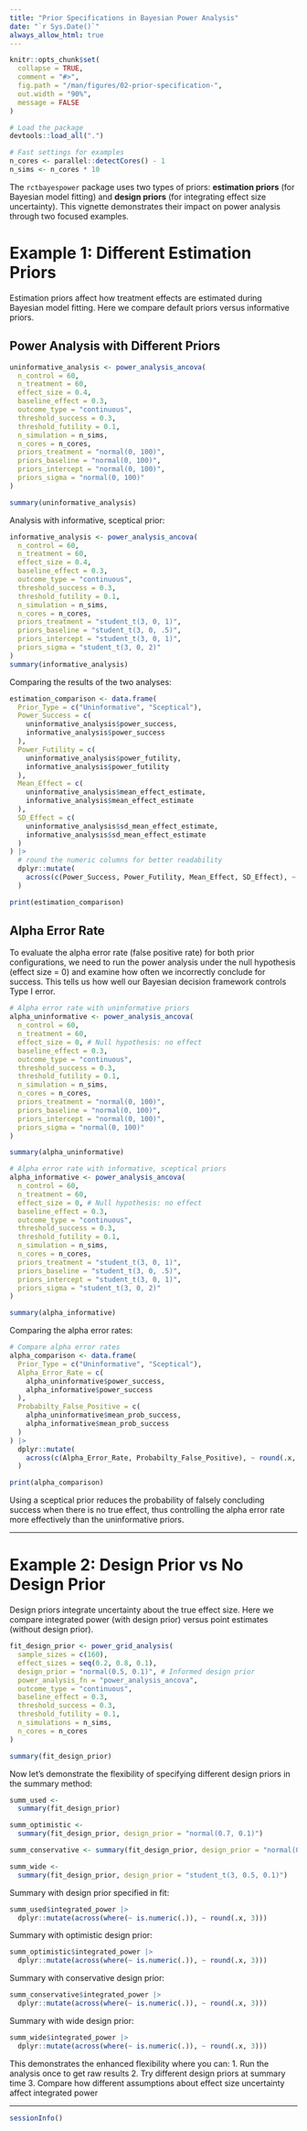 ```yaml
---
title: "Prior Specifications in Bayesian Power Analysis"
date: "`r Sys.Date()`"
always_allow_html: true
---
```


```r
knitr::opts_chunk$set(
  collapse = TRUE,
  comment = "#>",
  fig.path = "/man/figures/02-prior-specification-",
  out.width = "90%",
  message = FALSE
)

# Load the package
devtools::load_all(".")

# Fast settings for examples
n_cores <- parallel::detectCores() - 1
n_sims <- n_cores * 10
```



The `rctbayespower` package uses two types of priors: **estimation priors** (for Bayesian model fitting) and **design priors** (for integrating effect size uncertainty). This vignette demonstrates their impact on power analysis through two focused examples.

# Example 1: Different Estimation Priors

Estimation priors affect how treatment effects are estimated during Bayesian model fitting. Here we compare default priors versus informative priors.

## Power Analysis with Different Priors

```r
uninformative_analysis <- power_analysis_ancova(
  n_control = 60,
  n_treatment = 60,
  effect_size = 0.4,
  baseline_effect = 0.3,
  outcome_type = "continuous",
  threshold_success = 0.3,
  threshold_futility = 0.1,
  n_simulation = n_sims,
  n_cores = n_cores,
  priors_treatment = "normal(0, 100)",
  priors_baseline = "normal(0, 100)",
  priors_intercept = "normal(0, 100)",
  priors_sigma = "normal(0, 100)"
)

summary(uninformative_analysis)
```
Analysis with informative, sceptical prior:
```r
informative_analysis <- power_analysis_ancova(
  n_control = 60,
  n_treatment = 60,
  effect_size = 0.4,
  baseline_effect = 0.3,
  outcome_type = "continuous",
  threshold_success = 0.3,
  threshold_futility = 0.1,
  n_simulation = n_sims,
  n_cores = n_cores,
  priors_treatment = "student_t(3, 0, 1)",
  priors_baseline = "student_t(3, 0, .5)",
  priors_intercept = "student_t(3, 0, 1)",
  priors_sigma = "student_t(3, 0, 2)"
)
summary(informative_analysis)
```

Comparing the results of the two analyses:
```r
estimation_comparison <- data.frame(
  Prior_Type = c("Uninformative", "Sceptical"),
  Power_Success = c(
    uninformative_analysis$power_success,
    informative_analysis$power_success
  ),
  Power_Futility = c(
    uninformative_analysis$power_futility,
    informative_analysis$power_futility
  ),
  Mean_Effect = c(
    uninformative_analysis$mean_effect_estimate,
    informative_analysis$mean_effect_estimate
  ),
  SD_Effect = c(
    uninformative_analysis$sd_mean_effect_estimate,
    informative_analysis$sd_mean_effect_estimate
  )
) |>
  # round the numeric columns for better readability
  dplyr::mutate(
    across(c(Power_Success, Power_Futility, Mean_Effect, SD_Effect), ~ round(.x, 3))
  )

print(estimation_comparison)
```


## Alpha Error Rate

To evaluate the alpha error rate (false positive rate) for both prior configurations, we need to run the power analysis under the null hypothesis (effect size = 0) and examine how often we incorrectly conclude for success. This tells us how well our Bayesian decision framework controls Type I error.

```r
# Alpha error rate with uninformative priors
alpha_uninformative <- power_analysis_ancova(
  n_control = 60,
  n_treatment = 60,
  effect_size = 0, # Null hypothesis: no effect
  baseline_effect = 0.3,
  outcome_type = "continuous",
  threshold_success = 0.3,
  threshold_futility = 0.1,
  n_simulation = n_sims,
  n_cores = n_cores,
  priors_treatment = "normal(0, 100)",
  priors_baseline = "normal(0, 100)",
  priors_intercept = "normal(0, 100)",
  priors_sigma = "normal(0, 100)"
)

summary(alpha_uninformative)
```

```r
# Alpha error rate with informative, sceptical priors
alpha_informative <- power_analysis_ancova(
  n_control = 60,
  n_treatment = 60,
  effect_size = 0, # Null hypothesis: no effect
  baseline_effect = 0.3,
  outcome_type = "continuous",
  threshold_success = 0.3,
  threshold_futility = 0.1,
  n_simulation = n_sims,
  n_cores = n_cores,
  priors_treatment = "student_t(3, 0, 1)",
  priors_baseline = "student_t(3, 0, .5)",
  priors_intercept = "student_t(3, 0, 1)",
  priors_sigma = "student_t(3, 0, 2)"
)

summary(alpha_informative)
```

Comparing the alpha error rates:
```r
# Compare alpha error rates
alpha_comparison <- data.frame(
  Prior_Type = c("Uninformative", "Sceptical"),
  Alpha_Error_Rate = c(
    alpha_uninformative$power_success,
    alpha_informative$power_success
  ),
  Probabilty_False_Positive = c(
    alpha_uninformative$mean_prob_success,
    alpha_informative$mean_prob_success
  )
) |>
  dplyr::mutate(
    across(c(Alpha_Error_Rate, Probabilty_False_Positive), ~ round(.x, 3))
  )

print(alpha_comparison)
```

Using a sceptical prior reduces the probability of falsely concluding success when there is no true effect, thus controlling the alpha error rate more effectively than the uninformative priors.


***


# Example 2: Design Prior vs No Design Prior

Design priors integrate uncertainty about the true effect size. Here we compare integrated power (with design prior) versus point estimates (without design prior).

```r
fit_design_prior <- power_grid_analysis(
  sample_sizes = c(160),
  effect_sizes = seq(0.2, 0.8, 0.1),
  design_prior = "normal(0.5, 0.1)", # Informed design prior
  power_analysis_fn = "power_analysis_ancova",
  outcome_type = "continuous",
  baseline_effect = 0.3,
  threshold_success = 0.3,
  threshold_futility = 0.1,
  n_simulations = n_sims,
  n_cores = n_cores
)

summary(fit_design_prior)
```

Now let's demonstrate the flexibility of specifying different design priors in the summary method:

```r
summ_used <-
  summary(fit_design_prior)

summ_optimistic <-
  summary(fit_design_prior, design_prior = "normal(0.7, 0.1)")

summ_conservative <- summary(fit_design_prior, design_prior = "normal(0.4, 0.1)")

summ_wide <-
  summary(fit_design_prior, design_prior = "student_t(3, 0.5, 0.1)")
```

Summary with design prior specified in fit:
```r
summ_used$integrated_power |>
  dplyr::mutate(across(where(~ is.numeric(.)), ~ round(.x, 3)))
```

Summary with optimistic design prior:
```r
summ_optimistic$integrated_power |>
  dplyr::mutate(across(where(~ is.numeric(.)), ~ round(.x, 3)))
```

Summary with conservative design prior:
```r
summ_conservative$integrated_power |>
  dplyr::mutate(across(where(~ is.numeric(.)), ~ round(.x, 3)))
```

Summary with wide design prior:
```r
summ_wide$integrated_power |>
  dplyr::mutate(across(where(~ is.numeric(.)), ~ round(.x, 3)))
```




This demonstrates the enhanced flexibility where you can:
1. Run the analysis once to get raw results
2. Try different design priors at summary time
3. Compare how different assumptions about effect size uncertainty affect integrated power

***


```r
sessionInfo()
```
